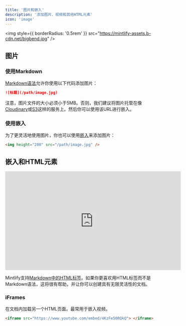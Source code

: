 ```yaml
---
title: '图片和嵌入'
description: '添加图片、视频和其他HTML元素'
icon: 'image'
---
```


<img
  style={{ borderRadius: '0.5rem' }}
  src="https://mintlify-assets.b-cdn.net/bigbend.jpg"
/>

## 图片

### 使用Markdown

[Markdown语法](https://www.markdownguide.org/basic-syntax/#images)允许你使用以下代码添加图片：

```md
![标题](/path/image.jpg)
```

注意，图片文件的大小必须小于5MB。否则，我们建议将图片托管在像[Cloudinary](https://cloudinary.com/)或[S3](https://aws.amazon.com/s3/)这样的服务上。然后你可以使用该URL进行嵌入。

### 使用嵌入

为了更灵活地使用图片，你也可以使用[嵌入](/writing-content/embed)来添加图片：

```html
<img height="200" src="/path/image.jpg" />
```

## 嵌入和HTML元素

<iframe
  width="560"
  height="315"
  src="https://www.youtube.com/embed/4KzFe50RQkQ"
  title="YouTube video player"
  frameBorder="0"
  allow="accelerometer; autoplay; clipboard-write; encrypted-media; gyroscope; picture-in-picture"
  allowFullScreen
  style={{ width: '100%', borderRadius: '0.5rem' }}
></iframe>

<br />

<Tip>

Mintlify支持[Markdown中的HTML标签](https://www.markdownguide.org/basic-syntax/#html)。如果你更喜欢用HTML标签而不是Markdown语法，这将很有帮助，并让你可以创建具有无限灵活性的文档。

</Tip>

### iFrames

在文档内加载另一个HTML页面。最常用于嵌入视频。

```html
<iframe src="https://www.youtube.com/embed/4KzFe50RQkQ"> </iframe>
```